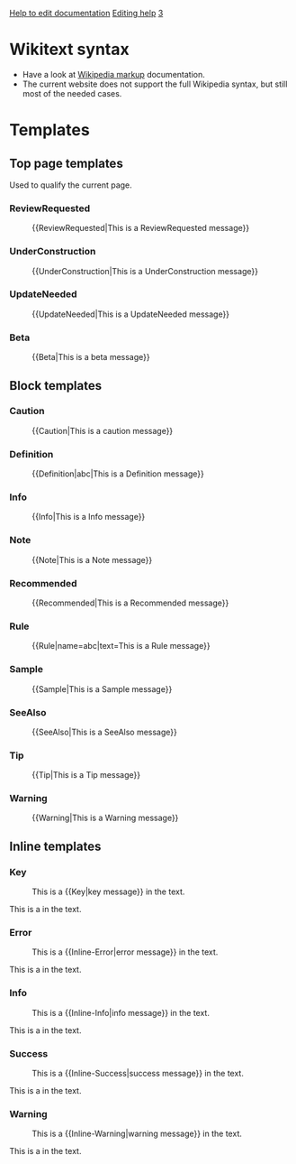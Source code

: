[[Property:title|Help to edit documentation]]
[[Property:link_title|Editing help]]
[[Property:weight|3]]

= Wikitext syntax =
* Have a look at [https://en.wikipedia.org/wiki/Help:Wiki_markup Wikipedia markup] documentation.
* The current website does not support the full Wikipedia syntax, but still most of the needed cases.

= Templates =
== Top page templates ==
Used to qualify the current page.

=== ReviewRequested ===
:<nowiki>{{ReviewRequested|This is a ReviewRequested message}}</nowiki>
{{ReviewRequested|This is a ReviewRequested message}}

=== UnderConstruction ===
:<nowiki>{{UnderConstruction|This is a UnderConstruction message}}</nowiki>
{{UnderConstruction|This is a UnderConstruction message}}

=== UpdateNeeded ===
:<nowiki>{{UpdateNeeded|This is a UpdateNeeded message}}</nowiki>
{{UpdateNeeded|This is a UpdateNeeded message}}

=== Beta ===
:<nowiki>{{Beta|This is a beta message}}</nowiki>
{{Beta|This is a beta message}}


== Block templates ==
=== Caution ===
:<nowiki>{{Caution|This is a caution message}}</nowiki>
{{Caution|This is a caution message}}

=== Definition ===
:<nowiki>{{Definition|abc|This is a Definition message}}</nowiki>
{{Definition|abc|This is a Definition message}}

=== Info ===
:<nowiki>{{Info|This is a Info message}}</nowiki>
{{Info|This is a Info message}}


=== Note ===
:<nowiki>{{Note|This is a Note message}}</nowiki>
{{Note|This is a Note message}}

=== Recommended ===
:<nowiki>{{Recommended|This is a Recommended message}}</nowiki>
{{Recommended|This is a Recommended message}}

=== Rule ===
:<nowiki>{{Rule|name=abc|text=This is a Rule message}}</nowiki>
{{Rule|name=abc|text=This is a Rule message}}

=== Sample ===
:<nowiki>{{Sample|This is a Sample message}}</nowiki>
{{Sample|This is a Sample message}}

=== SeeAlso ===
:<nowiki>{{SeeAlso|This is a SeeAlso message}}</nowiki>
{{SeeAlso|This is a SeeAlso message}}

=== Tip ===
:<nowiki>{{Tip|This is a Tip message}}</nowiki>
{{Tip|This is a Tip message}}

=== Warning ===
:<nowiki>{{Warning|This is a Warning message}}</nowiki>
{{Warning|This is a Warning message}}


== Inline templates ==

=== Key ===
:<nowiki>This is a {{Key|key message}} in the text. </nowiki>
This is a {{Key|key message}} in the text.

=== Error ===
:<nowiki>This is a {{Inline-Error|error message}} in the text. </nowiki>
This is a {{Inline-Error|error message}} in the text.

=== Info ===
:<nowiki>This is a {{Inline-Info|info message}} in the text. </nowiki>
This is a {{Inline-Info|info message}} in the text.

=== Success ===
:<nowiki>This is a {{Inline-Success|success message}} in the text. </nowiki>
This is a {{Inline-Success|success message}} in the text.

=== Warning ===
:<nowiki>This is a {{Inline-Warning|warning message}} in the text. </nowiki>
This is a {{Inline-Warning|warning message}} in the text.

